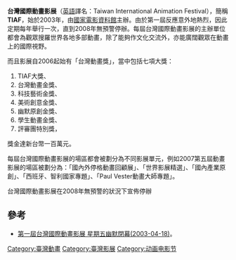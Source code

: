{{Infobox film festival
| name           = 台灣國際動畫影展<br>Taiwan International Animation Festival
| logo           = 
| logo_alt       = 
| logo_size      = 
| image          = 
| image_alt      = 
| image_size     = 
| caption        = 
| location       = {{ROC-TW}}
| founded        = 2003年-2008年
| awards         = 
| host           = [[國家電影資料館|國家電影資料館]]
| number         = 
| date           = 
| language       = [[漢語|漢語]]、[[英語|英語]] 
| website        = 
}}

'''台灣國際動畫影展'''（[[英語|英語]]譯名：Taiwan International Animation Festival），簡稱'''TIAF'''，始於2003年，由[[國家電影資料館|國家電影資料館]]主辦。由於第一屆反應意外地熱烈，因此定期每年舉行一次，直到2008年無預警停辦。每屆台灣國際動畫影展的主辦單位都會為觀眾搜羅世界各地多部動畫，除了能夠作文化交流外，亦能廣闊觀眾在動畫上的國際視野。

而且影展自2006起始有「台灣動畫獎」，當中包括七項大獎：
#TIAF大獎、
#台灣動畫金獎、
#科技藝術金獎、
#美術創意金獎、
#幽默原創金獎、
#學生動畫金獎、
#評審團特別獎，
獎金達新台幣一百萬元。

每屆台灣國際動畫影展的場區都會被劃分為不同影展單元，例如2007第五屆動畫影展的場區被劃分為：「國內外停格動畫回顧展」、「世界影展精選」、「國內產業原創」、「西班牙、智利國家專題」、「Paul Vester動畫大師專題」。

台灣國際動畫影展在2008年無預警的狀況下宣佈停辦

==參考==
*[https://web.archive.org/web/20070927172410/http://movie.kingnet.com.tw/media_news/index.html?act=movie_news&r=1050661672 第一屆台灣國際動畫影展 星期五幽默閉幕(2003-04-18) ]。

{{台灣影展}}

{{DEFAULTSORT:Taiwan}}
[[Category:臺灣動畫|Category:臺灣動畫]]
[[Category:臺灣影展|Category:臺灣影展]]
[[Category:动画电影节|Category:动画电影节]]